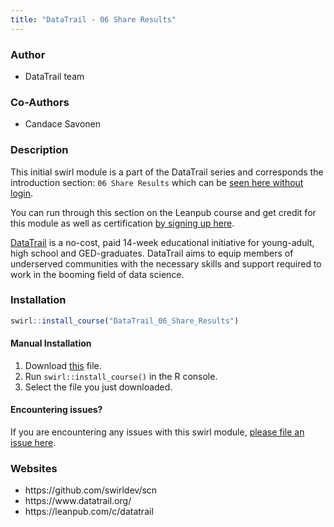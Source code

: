 ```yaml
---
title: "DataTrail - 06 Share Results"
---
```


### Author

- DataTrail team

### Co-Authors

- Candace Savonen

### Description

This initial swirl module is a part of the DataTrail series and corresponds the introduction section: `06 Share Results` which can be [seen here without login](https://datatrail-jhu.github.io/DataTrail/sharing-results.html).

You can run through this section on the Leanpub course and get credit for this module as well as certification [by signing up here](https://leanpub.com/c/datatrail).

[DataTrail](https://www.datatrail.org/) is a no-cost, paid 14-week educational initiative for young-adult, high school and GED-graduates. DataTrail aims to equip members of underserved communities with the necessary skills and support required to work in the booming field of data science.

### Installation

```r
swirl::install_course("DataTrail_06_Share_Results")
```

#### Manual Installation

1. Download [this](http://swirlstats.com/scn/DataTrail_06_Share_Results.swc) file.
2. Run `swirl::install_course()` in the R console.
3. Select the file you just downloaded.

#### Encountering issues?

If you are encountering any issues with this swirl module, [please file an issue here](https://github.com/datatrail-jhu/datatrail-swirl/issues/new).

### Websites

- https://github.com/swirldev/scn
- https://www.datatrail.org/
- https://leanpub.com/c/datatrail
